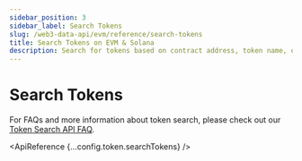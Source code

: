 ```yaml
---
sidebar_position: 3
sidebar_label: Search Tokens
slug: /web3-data-api/evm/reference/search-tokens
title: Search Tokens on EVM & Solana
description: Search for tokens based on contract address, token name, or token symbol - EVM & Solana
---
```



# Search Tokens <MainnetBadge /> <PremiumEndpointBadge />


<PremiumEndpointNotice>
  <p>
      For FAQs and more information about token search, please check out our <a href="/web3-data-api/evm/token-search">Token Search API FAQ</a>.
    </p>
</PremiumEndpointNotice>

<ApiReference {...config.token.searchTokens} />
